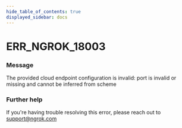 ```yaml
---
hide_table_of_contents: true
displayed_sidebar: docs
---
```



# ERR_NGROK_18003

### Message
The provided cloud endpoint configuration is invalid: port is invalid or missing and cannot be inferred from scheme

<ErrorDetails error='err_ngrok_18003' />


### Further help
If you're having trouble resolving this error, please reach out to [support@ngrok.com](mailto:support@ngrok.com?subject=Help%20with%20ERR_NGROK_18003)

